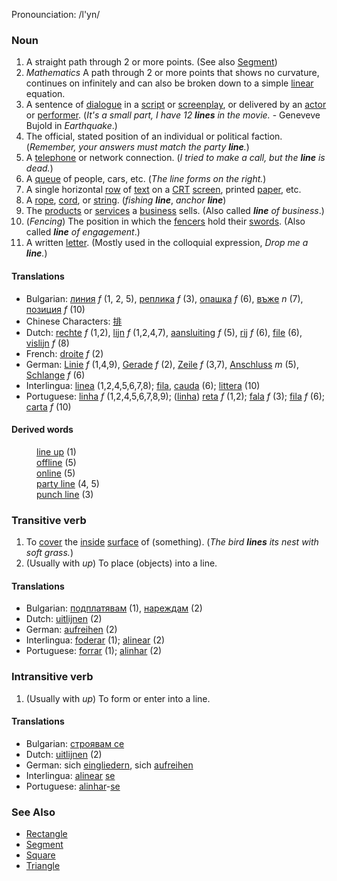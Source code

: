 Pronounciation: /l'yn/
===Noun===
#A straight path through 2 or more points.  (See also [[Segment]])
#''Mathematics'' A path through 2 or more points that shows no curvature, continues on infinitely and can also be broken down to a simple [[linear]] equation.
#A sentence of [[dialogue]] in a [[script]] or [[screenplay]], or delivered by an [[actor]] or [[performer]]. (''It's a small part, I have 12 '''lines''' in the movie.'' - Geneveve Bujold in ''Earthquake''.)
#The official, stated position of an individual or political faction. (''Remember, your answers must match the party '''line'''.'')
#A [[telephone]] or network connection.  (''I tried to make a call, but the '''line''' is dead.'')
#A [[queue]] of people, cars, etc.  (''The line forms on the right.'')
#A single horizontal [[row]] of [[text]] on a [[CRT]] [[screen]], printed [[paper]], etc.
#A [[rope]], [[cord]], or [[string]].  (''fishing '''line''''', ''anchor '''line''''')
#The [[product]]s or [[service]]s a [[business]] sells. (Also called '''''line''' of business''.)
#(''Fencing'') The position in which the [[fencer]]s hold their [[swords]].  (Also called '''''line''' of engagement''.)
#A written [[letter]].  (Mostly used in the colloquial expression, ''Drop me a '''line'''.'')

====Translations====
*Bulgarian: [[линия]] ''f'' (1, 2, 5), [[реплика]] ''f'' (3), [[опашка]] ''f'' (6), [[въже]] ''n'' (7), [[позиция]] ''f'' (10)
*Chinese Characters: [[排]]
*Dutch: [[rechte]] ''f'' (1,2), [[lijn]] ''f'' (1,2,4,7), [[aansluiting]] ''f'' (5), [[rij]] ''f'' (6), [[file]] (6), [[vislijn]] ''f'' (8)
*French: [[droite]] ''f'' (2)
*German: [[Linie]] ''f'' (1,4,9), [[Gerade]] ''f'' (2), [[Zeile]] ''f'' (3,7), [[Anschluss]] ''m'' (5), [[Schlange]] ''f'' (6)
*Interlingua: [[linea]] (1,2,4,5,6,7,8); [[fila]], [[cauda]] (6); [[littera]] (10)
*Portuguese: [[linha]] ''f'' (1,2,4,5,6,7,8,9); ([[linha]]) [[reta]] ''f'' (1,2); [[fala]] ''f'' (3); [[fila]] ''f'' (6); [[carta]] ''f'' (10)

====Derived words====
:[[line up]] (1)
:[[offline]] (5)
:[[online]] (5)
:[[party line]] (4, 5)
:[[punch line]] (3)

===Transitive verb===
#To [[cover]] the [[inside]] [[surface]] of (something).  (''The bird '''lines''' its nest with soft grass.'')
#(Usually with ''up'') To place (objects) into a line.

====Translations====
*Bulgarian: [[подплатявам]] (1), [[нареждам]] (2)
*Dutch: [[uitlijnen]] (2)
*German: [[aufreihen]] (2)
*Interlingua: [[foderar]] (1); [[alinear]] (2)
*Portuguese: [[forrar]] (1); [[alinhar]] (2)

===Intransitive verb===
#(Usually with ''up'') To form or enter into a line.

====Translations====
*Bulgarian: [[строявам се]]
*Dutch: [[uitlijnen]] (2)
*German: sich [[eingliedern]], sich [[aufreihen]]
*Interlingua: [[alinear]] [[se]]
*Portuguese: [[alinhar]]-[[se]]

===See Also===
*[[Rectangle]]
*[[Segment]]
*[[Square]]
*[[Triangle]]